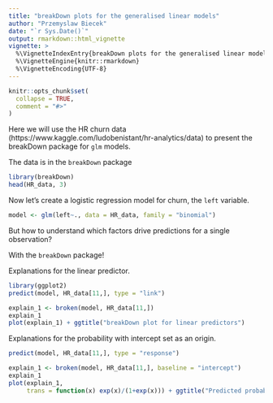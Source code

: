 ```yaml
---
title: "breakDown plots for the generalised linear models"
author: "Przemyslaw Biecek"
date: "`r Sys.Date()`"
output: rmarkdown::html_vignette
vignette: >
  %\VignetteIndexEntry{breakDown plots for the generalised linear model}
  %\VignetteEngine{knitr::rmarkdown}
  %\VignetteEncoding{UTF-8}
---
```


```r
knitr::opts_chunk$set(
  collapse = TRUE,
  comment = "#>"
)
```

Here we will use the HR churn data  (https://www.kaggle.com/ludobenistant/hr-analytics/data) to present the breakDown package for `glm` models.

The data is in the `breakDown` package

```r
library(breakDown)
head(HR_data, 3)
```

Now let's create a logistic regression model for churn, the `left` variable.

```r
model <- glm(left~., data = HR_data, family = "binomial")
```

But how to understand which factors drive predictions for a single observation? 

With the `breakDown` package!

Explanations for the linear predictor.

```r
library(ggplot2)
predict(model, HR_data[11,], type = "link")

explain_1 <- broken(model, HR_data[11,])
explain_1
plot(explain_1) + ggtitle("breakDown plot for linear predictors")
```

Explanations for the probability with intercept set as an origin.

```r
predict(model, HR_data[11,], type = "response")

explain_1 <- broken(model, HR_data[11,], baseline = "intercept")
explain_1
plot(explain_1, 
     trans = function(x) exp(x)/(1+exp(x))) + ggtitle("Predicted probability of leaving the company")+ scale_y_continuous( limits = c(0,1), name = "probability", expand = c(0,0))

```



